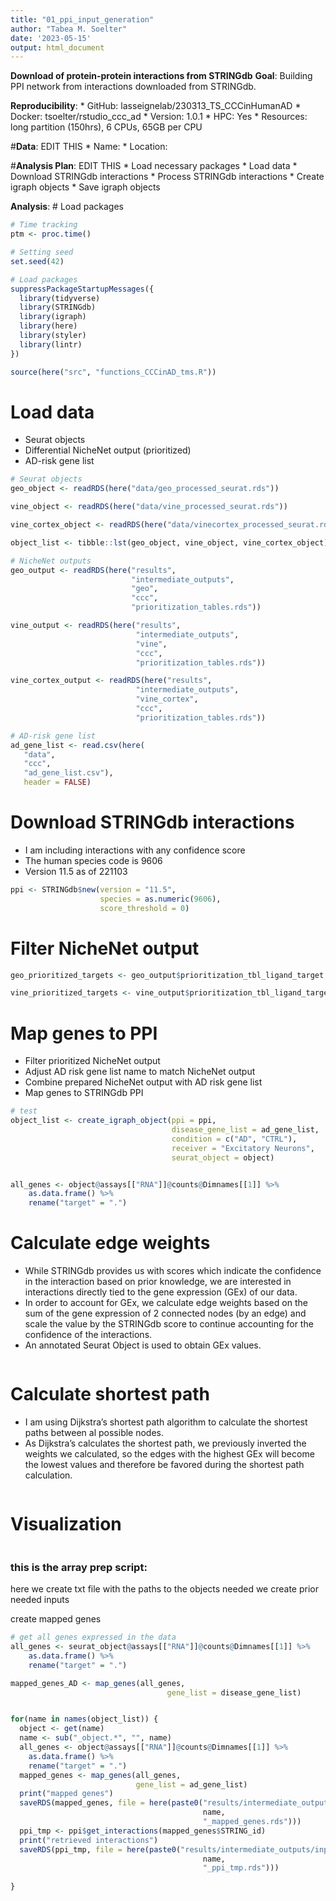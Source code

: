 ```yaml
---
title: "01_ppi_input_generation"
author: "Tabea M. Soelter"
date: '2023-05-15'
output: html_document
---
```

**Download of protein-protein interactions from STRINGdb**
__Goal__: Building PPI network from interactions downloaded from STRINGdb.

__Reproducibility__:
* GitHub: lasseignelab/230313_TS_CCCinHumanAD
* Docker: tsoelter/rstudio_ccc_ad
    * Version: 1.0.1
* HPC: Yes
  * Resources: long partition (150hrs), 6 CPUs, 65GB per CPU
  
#__Data__: EDIT THIS
* Name:
* Location:

#__Analysis Plan__: EDIT THIS
* Load necessary packages 
* Load data 
* Download STRINGdb interactions
* Process STRINGdb interactions
* Create igraph objects
* Save igraph objects

__Analysis__:
# Load packages
```r
# Time tracking
ptm <- proc.time()

# Setting seed
set.seed(42)

# Load packages
suppressPackageStartupMessages({
  library(tidyverse)
  library(STRINGdb)
  library(igraph)
  library(here)
  library(styler)
  library(lintr)
})

source(here("src", "functions_CCCinAD_tms.R"))
```

# Load data
* Seurat objects
* Differential NicheNet output (prioritized)
* AD-risk gene list
```r
# Seurat objects
geo_object <- readRDS(here("data/geo_processed_seurat.rds"))

vine_object <- readRDS(here("data/vine_processed_seurat.rds"))

vine_cortex_object <- readRDS(here("data/vinecortex_processed_seurat.rds"))

object_list <- tibble::lst(geo_object, vine_object, vine_cortex_object)

# NicheNet outputs
geo_output <- readRDS(here("results",
                           "intermediate_outputs",
                           "geo",
                           "ccc",
                           "prioritization_tables.rds"))

vine_output <- readRDS(here("results",
                            "intermediate_outputs",
                            "vine",
                            "ccc",
                            "prioritization_tables.rds"))

vine_cortex_output <- readRDS(here("results",
                            "intermediate_outputs",
                            "vine_cortex",
                            "ccc",
                            "prioritization_tables.rds"))

# AD-risk gene list
ad_gene_list <- read.csv(here(
   "data",
   "ccc",
   "ad_gene_list.csv"),
   header = FALSE)
```

# Download STRINGdb interactions
* I am including interactions with any confidence score
* The human species code is 9606
* Version 11.5 as of 221103
```r
ppi <- STRINGdb$new(version = "11.5", 
                    species = as.numeric(9606), 
                    score_threshold = 0)
```

# Filter NicheNet output
```r
geo_prioritized_targets <- geo_output$prioritization_tbl_ligand_target

vine_prioritized_targets <- vine_output$prioritization_tbl_ligand_target
```


# Map genes to PPI
* Filter prioritized NicheNet output
* Adjust AD risk gene list name to match NicheNet output
* Combine prepared NicheNet output with AD risk gene list
* Map genes to STRINGdb PPI
```r
# test
object_list <- create_igraph_object(ppi = ppi,
                                    disease_gene_list = ad_gene_list,
                                    condition = c("AD", "CTRL"),
                                    receiver = "Excitatory Neurons",
                                    seurat_object = object)


all_genes <- object@assays[["RNA"]]@counts@Dimnames[[1]] %>% 
    as.data.frame() %>% 
    rename("target" = ".")
```

# Calculate edge weights
* While STRINGdb provides us with scores which indicate the confidence in the interaction based on prior knowledge, we are interested in interactions directly tied to the gene expression (GEx) of our data.
* In order to account for GEx, we calculate edge weights based on the sum of the gene expression of 2 connected nodes (by an edge) and scale the value by the STRINGdb score to continue accounting for the confidence of the interactions. 
* An annotated Seurat Object is used to obtain GEx values.
```r

```

# Calculate shortest path
* I am using Dijkstra's shortest path algorithm to calculate the shortest paths between al possible nodes. 
* As Dijkstra's calculates the shortest path, we previously inverted the weights we calculated, so the edges with the highest GEx will become the lowest values and therefore be favored during the shortest path calculation.
```r

```

# Visualization
```r

```

### this is the array prep script:
here we create txt file with the paths to the objects needed 
we create prior needed inputs 

create mapped genes
```r







# get all genes expressed in the data
all_genes <- seurat_object@assays[["RNA"]]@counts@Dimnames[[1]] %>% 
    as.data.frame() %>% 
    rename("target" = ".")

mapped_genes_AD <- map_genes(all_genes,
                                   gene_list = disease_gene_list)


for(name in names(object_list)) {
  object <- get(name)
  name <- sub("_object.*", "", name)
  all_genes <- object@assays[["RNA"]]@counts@Dimnames[[1]] %>% 
    as.data.frame() %>% 
    rename("target" = ".")
  mapped_genes <- map_genes(all_genes,
                            gene_list = ad_gene_list)
  print("mapped genes")
  saveRDS(mapped_genes, file = here(paste0("results/intermediate_outputs/inputs/",
                                           name,
                                           "_mapped_genes.rds")))
  ppi_tmp <- ppi$get_interactions(mapped_genes$STRING_id)
  print("retrieved interactions")
  saveRDS(ppi_tmp, file = here(paste0("results/intermediate_outputs/inputs/",
                                           name,
                                           "_ppi_tmp.rds")))
  
}
```

